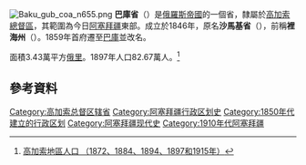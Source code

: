 [[File:Baku_gub_coa_n655.png|right]]
'''巴庫省'''（'''{{lang|ru|Бакинская губерния}}'''）是[[俄羅斯帝國|俄羅斯帝國]]的一個省，隸屬於[[高加索總督區|高加索總督區]]，其範圍為今日[[阿塞拜疆|阿塞拜疆]]東部。成立於1846年，原名'''沙馬基省'''（'''{{lang|ru|Шемахинской губернии}}'''），前稱'''裡海州'''（{{lang|ru|Каспийская область}}）。1859年首府遷至[[巴庫|巴庫]]並改名。

面積3.43萬平方[[俄里|俄里]]。1897年人口82.67萬人。<ref>[https://web.archive.org/web/20010420185724/http://www.geocities.com/shavlego/Stats-002.htm 高加索地區人口 （1872、1884、1894、1897和1915年）]</ref>

==參考資料==
<div class="references-small">
<references />
</div>

{{ImpRussia}}
[[Category:高加索总督区辖省|Category:高加索总督区辖省]]
[[Category:阿塞拜疆行政区划史|Category:阿塞拜疆行政区划史]]
[[Category:1850年代建立的行政区划|Category:1850年代建立的行政区划]]
[[Category:阿塞拜疆现代史|Category:阿塞拜疆现代史]]
[[Category:1910年代阿塞拜疆|Category:1910年代阿塞拜疆]]
